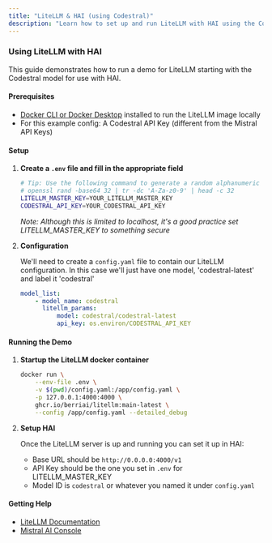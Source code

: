 ```yaml
---
title: "LiteLLM & HAI (using Codestral)"
description: "Learn how to set up and run LiteLLM with HAI using the Codestral model. This guide covers Docker setup, configuration, and integration with HAI."
---
```


### Using LiteLLM with HAI

This guide demonstrates how to run a demo for LiteLLM starting with the Codestral model for use with HAI.

#### Prerequisites

- [Docker CLI or Docker Desktop](https://www.docker.com/get-started/) installed to run the LiteLLM image locally
- For this example config: A Codestral API Key (different from the Mistral API Keys)

#### Setup

1. **Create a `.env` file and fill in the appropriate field**

    ```bash
    # Tip: Use the following command to generate a random alphanumeric key:
    # openssl rand -base64 32 | tr -dc 'A-Za-z0-9' | head -c 32
    LITELLM_MASTER_KEY=YOUR_LITELLM_MASTER_KEY
    CODESTRAL_API_KEY=YOUR_CODESTRAL_API_KEY
    ```

    _Note: Although this is limited to localhost, it's a good practice set LITELLM_MASTER_KEY to something secure_

2. **Configuration**

    We'll need to create a `config.yaml` file to contain our LiteLLM configuration. In this case we'll just have one model, 'codestral-latest' and label it 'codestral'

    ```yaml
    model_list:
        - model_name: codestral
          litellm_params:
              model: codestral/codestral-latest
              api_key: os.environ/CODESTRAL_API_KEY
    ```

#### Running the Demo

1. **Startup the LiteLLM docker container**

    ```bash
    docker run \
        --env-file .env \
        -v $(pwd)/config.yaml:/app/config.yaml \
        -p 127.0.0.1:4000:4000 \
        ghcr.io/berriai/litellm:main-latest \
        --config /app/config.yaml --detailed_debug
    ```

2. **Setup HAI**

    Once the LiteLLM server is up and running you can set it up in HAI:
    - Base URL should be `http://0.0.0.0:4000/v1`
    - API Key should be the one you set in `.env` for LITELLM_MASTER_KEY
    - Model ID is `codestral` or whatever you named it under `config.yaml`

#### Getting Help

- [LiteLLM Documentation](https://docs.litellm.ai/)
- [Mistral AI Console](https://console.mistral.ai/)
